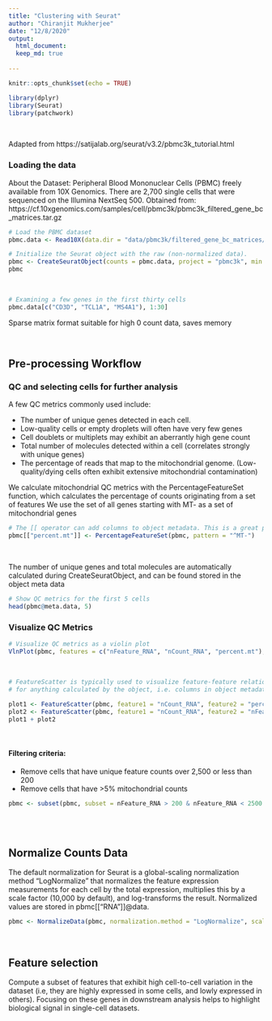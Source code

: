 ```yaml
---
title: "Clustering with Seurat"
author: "Chiranjit Mukherjee"
date: "12/8/2020"
output: 
  html_document:
  keep_md: true
              
---
```


```r
knitr::opts_chunk$set(echo = TRUE)
```

```r
library(dplyr)
library(Seurat)
library(patchwork)
```

<br>

Adapted from https://satijalab.org/seurat/v3.2/pbmc3k_tutorial.html

### Loading the data

About the Dataset: Peripheral Blood Mononuclear Cells (PBMC) freely available from 10X Genomics. There are 2,700 single cells that were sequenced on the Illumina NextSeq 500.
Obtained from: https://cf.10xgenomics.com/samples/cell/pbmc3k/pbmc3k_filtered_gene_bc_matrices.tar.gz

```r
# Load the PBMC dataset
pbmc.data <- Read10X(data.dir = "data/pbmc3k/filtered_gene_bc_matrices/hg19/")

# Initialize the Seurat object with the raw (non-normalized data).
pbmc <- CreateSeuratObject(counts = pbmc.data, project = "pbmc3k", min.cells = 3, min.features = 200)
pbmc
```
<br>


```r
# Examining a few genes in the first thirty cells
pbmc.data[c("CD3D", "TCL1A", "MS4A1"), 1:30]
```
Sparse matrix format suitable for high 0 count data, saves memory

<br>

## Pre-processing Workflow

### QC and selecting cells for further analysis

A few QC metrics commonly used include:

* The number of unique genes detected in each cell.
* Low-quality cells or empty droplets will often have very few genes
* Cell doublets or multiplets may exhibit an aberrantly high gene count
* Total number of molecules detected within a cell (correlates strongly with unique genes)
* The percentage of reads that map to the mitochondrial genome. (Low-quality/dying cells often exhibit extensive mitochondrial contamination)

We calculate mitochondrial QC metrics with the PercentageFeatureSet function, which calculates the percentage of counts originating from a set of features
We use the set of all genes starting with MT- as a set of mitochondrial genes

```r
# The [[ operator can add columns to object metadata. This is a great place to stash QC stats
pbmc[["percent.mt"]] <- PercentageFeatureSet(pbmc, pattern = "^MT-")
```

<br>

The number of unique genes and total molecules are automatically calculated during CreateSeuratObject, and can be found stored in the object meta data
```r
# Show QC metrics for the first 5 cells
head(pbmc@meta.data, 5)
```

### Visualize QC Metrics

```r
# Visualize QC metrics as a violin plot
VlnPlot(pbmc, features = c("nFeature_RNA", "nCount_RNA", "percent.mt"), ncol = 3)
```
<br>

```r
# FeatureScatter is typically used to visualize feature-feature relationships, but can be used
# for anything calculated by the object, i.e. columns in object metadata, PC scores etc.

plot1 <- FeatureScatter(pbmc, feature1 = "nCount_RNA", feature2 = "percent.mt")
plot2 <- FeatureScatter(pbmc, feature1 = "nCount_RNA", feature2 = "nFeature_RNA")
plot1 + plot2
```
<br>

#### Filtering criteria:
* Remove cells that have unique feature counts over 2,500 or less than 200
* Remove cells that have >5% mitochondrial counts

```r
pbmc <- subset(pbmc, subset = nFeature_RNA > 200 & nFeature_RNA < 2500 & percent.mt < 5)
```
<br>
<br>

## Normalize Counts Data

The default normalization for Seurat is a global-scaling normalization method "LogNormalize" that normalizes the feature expression measurements for each cell by the total expression, multiplies this by a scale factor (10,000 by default), and log-transforms the result. Normalized values are stored in pbmc[["RNA"]]@data.

```r
pbmc <- NormalizeData(pbmc, normalization.method = "LogNormalize", scale.factor = 10000) # showing default parameters
```
<br>


## Feature selection

Compute a subset of features that exhibit high cell-to-cell variation in the dataset (i.e, they are highly expressed in some cells, and lowly expressed in others). Focusing on these genes in downstream analysis helps to highlight biological signal in single-cell datasets.








